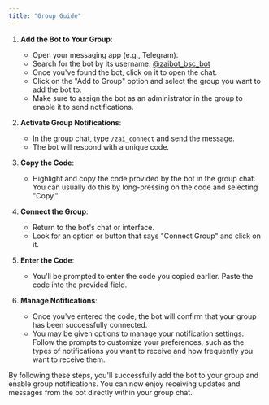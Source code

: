 ```yaml
---
title: "Group Guide"
---
```


1. **Add the Bot to Your Group**:

   - Open your messaging app (e.g., Telegram).
   - Search for the bot by its username. [@zaibot_bsc_bot](https://t.me/zaibot_bsc_bot)
   - Once you've found the bot, click on it to open the chat.
   - Click on the "Add to Group" option and select the group you want to add the bot to.
   - Make sure to assign the bot as an administrator in the group to enable it to send notifications.

2. **Activate Group Notifications**:

   - In the group chat, type `/zai_connect` and send the message.
   - The bot will respond with a unique code.

3. **Copy the Code**:

   - Highlight and copy the code provided by the bot in the group chat. You can usually do this by long-pressing on the code and selecting "Copy."

4. **Connect the Group**:

   - Return to the bot's chat or interface.
   - Look for an option or button that says "Connect Group" and click on it.

5. **Enter the Code**:

   - You'll be prompted to enter the code you copied earlier. Paste the code into the provided field.

6. **Manage Notifications**:
   - Once you've entered the code, the bot will confirm that your group has been successfully connected.
   - You may be given options to manage your notification settings. Follow the prompts to customize your preferences, such as the types of notifications you want to receive and how frequently you want to receive them.

By following these steps, you'll successfully add the bot to your group and enable group notifications. You can now enjoy receiving updates and messages from the bot directly within your group chat.
